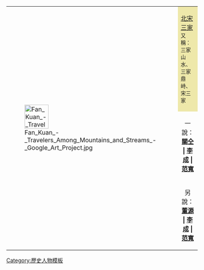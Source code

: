 {|align="center" style="border:1px solid Tan; margin-top:4px; margin-bottom:10px;"
|rowspan=8| [[File:Fan Kuan - Travelers Among Mountains and Streams - Google Art Project.jpg|63px]]
!style="background-color:PaleGoldenrod;"| [[北宋三家]]<br />
<small>又稱：三家山水、<br />三家鼎峙、宋三家
|-
|align="center"| 一說：'''[[關仝]] | [[李成]] | [[范寬]]''' 
|-
|align="center"| 另說：'''[[董源]] | [[李成]] | [[范寬]]'''
|}

<noinclude>[[Category:歷史人物模板]]</noinclude>